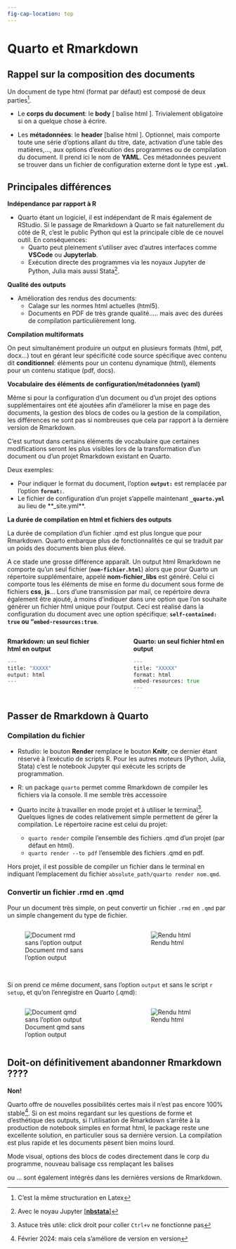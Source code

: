 ```yaml
---
fig-cap-location: top
---
```


# Quarto et Rmarkdown


## Rappel sur la composition des documents

Un document de type html (format par défaut) est composé de deux parties^[C'est la même structuration en Latex].   

* Le **corps du document**: le **body** [ balise html <body>]. Trivialement obligatoire si on a quelque chose à écrire. 

* Les **métadonnées**: le **header** [balise html <head>]. Optionnel, mais comporte toute une série d'options allant du titre, date, activation d'une table des matières,..., aux options d'exécution des programmes ou de compilation du document. Il prend ici le nom de **YAML**.  Ces métadonnées peuvent se trouver dans un fichier de configuration externe dont le type est **`.yml`**.


## Principales différences 

**Indépendance par rapport à R**   

* Quarto étant un logiciel, il est indépendant de R mais également de RStudio. Si le passage de Rmarkdown à Quarto se fait naturellement du côté de R, c'est le public Python qui est la principale cible de ce nouvel outil. En conséquences: 
  * Quarto peut pleinement s'utiliser avec d'autres interfaces comme **VSCode** ou **Jupyterlab**.
  * Exécution directe des programmes via les noyaux Jupyter de Python, Julia mais aussi Stata^[Avec le noyau Jupyter [[**nbstata**]](https://github.com/hugetim/nbstata)]. 

**Qualité des outputs**     

* Amélioration des rendus des documents:
  - Calage sur les normes html actuelles (html5).
  - Documents en PDF de très grande qualité..... mais avec des durées de compilation particulièrement long. 

**Compilation multiformats**     

On peut simultanément produire un output en plusieurs formats (html, pdf, docx...) tout en gérant leur spécificité code source spécifique avec contenu dit **conditionnel**: éléments pour un contenu dynamique (html), élements pour un contenu statique (pdf, docs).


**Vocabulaire des éléments de configuration/métadonnées (yaml)**    

Même si pour la configuration d'un document ou d'un projet des options supplémentaires ont été ajoutées afin d'améliorer la mise en page des documents, la gestion des blocs de codes ou la gestion de la compilation, les différences ne sont pas si nombreuses que cela par rapport à la dernière version de Rmarkdown. 

C'est surtout dans certains éléments de vocabulaire que certaines modifications seront les plus visibles lors de la transformation d'un document ou d'un projet Rmarkdown existant en Quarto.  

Deux exemples: 

* Pour indiquer le format du document, l'option **`output:`** est remplacée par l'option **`format:`**.
* Le fichier de configuration d'un projet s'appelle maintenant **`_quarto.yml`** au lieu de **_site.yml**.


**La durée de compilation en html et fichiers des outputs**  

La durée de compilation d'un fichier .qmd est plus longue que pour Rmarkdown. Quarto embarque plus de fonctionnalités ce qui se traduit par un poids des documents bien plus élevé. 

A ce stade une grosse différence apparaît. Un output html Rmarkdown ne comporte qu'un seul fichier (**`nom-fichier.html`**) alors que pour Quarto un répertoire supplémentaire, appelé **nom-fichier_libs** est généré.  Celui ci comporte tous les éléments de mise en forme du document sous forme de fichiers **css**,  **js**... Lors d'une transmission par mail, ce repértoire devra également être ajouté, à moins d'indiquer dans une option que l'on souhaite générer un fichier html unique pour l'output. Ceci est réalisé  dans la configuration du document avec une option spécifique: **`self-contained: true` ou "`embed-resources:true`**. 


::: {.columns}
::: {.column width="42.5%"}
**Rmarkdown: un seul fichier html en output** 

```.mf
---
title: "XXXXX"
output: html
---
```
:::
::: {.column width="5%"} 
:::
::: {.column width="42.5%"}
**Quarto: un seul fichier html en output**   

```.mf
---
title: "XXXXX"
format: html
embed-resources: true
---
```
:::
:::


## Passer de Rmarkdown à Quarto

### Compilation du fichier

* Rstudio: le bouton **Render** remplace le bouton **Knitr**, ce dernier étant réservé à l'exécutio   de scripts R. Pour les autres moteurs (Python, Julia, Stata) c'est le notebook Jupyter qui exécute les scripts de programmation. 

* R: un package `quarto`  permet comme Rmarkdown de compiler les fichiers via la console. Il me semble très accessoire

* Quarto incite à travailler en mode projet et à utiliser le terminal^[Astuce très utile: click droit pour coller `Ctrl+v` ne fonctionne pas]. Quelques lignes de codes relativement simple permettent de gérer la compilation. Le répertoire racine est celui du projet: 
  * `quarto render` compile l'ensemble des fichiers .qmd d'un projet (par défaut en html).
  * `quarto render --to pdf` l'ensemble des fichiers .qmd en pdf.

Hors projet, il est possible de compiler un fichier dans le terminal en indiquant l'emplacement du fichier `absolute_path/quarto render nom.qmd`.

###  Convertir un fichier .rmd en .qmd

Pour un document très simple, on peut convertir un fichier `.rmd` en `.qmd` par un simple changement du type de fichier. 

::: {.columns}  
::: {.column width="42.5%"}  

![Document rmd sans l'option output](img1/img1.png){group=g1}
:::

::: {.column width="5%"} 
:::

::: {.column width="42.5%"}
::: {.box_img} 
![Rendu html](img1/img2.png)
:::
::: 
::: 

<br>
Si on prend ce même document, sans l'option `output` et sans le script `r setup`, et qu'on l'enregistre en Quarto (.qmd):


::: {.columns}

::: {.column width="42.5%"} 

![Document qmd sans l'option output](img1/img3.png){group=g1}
:::

::: {.column width="5%"}  
::: 

::: {.column width="42.5%"} 
::: {.box_img} 
![Rendu html](img1/img4.png){group=g1}
:::
:::
:::


## Doit-on définitivement abandonner Rmarkdown ????

**Non!**

Quarto offre de nouvelles possibilités certes mais il n'est pas encore 100% stable^[Février 2024: mais cela s'améliore de version en version]. Si on est moins regardant sur les questions de forme et d'esthétique des outputs, si l'utilisation de Rmarkdown s'arrête à la production de notebook simples en format html, le package reste une excellente solution, en particulier sous sa dernière version. La compilation est plus rapide et les documents pèsent bien moins lourd.

Mode visual, options des blocs de codes directement dans le corp du programme, nouveau balisage css remplaçant les balises  <div> ou <span> ... sont également intégrés dans les dernières versions de Rmarkdown. 





